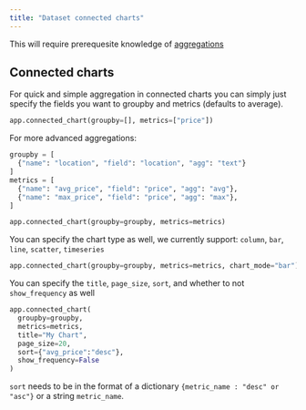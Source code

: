 ```yaml
---
title: "Dataset connected charts"
---
```


This will require prerequesite knowledge of [aggregations](/general/aggregations/aggregations)

## Connected charts

For quick and simple aggregation in connected charts you can simply just specify the fields you want to groupby and metrics (defaults to average).

```python Python
app.connected_chart(groupby=[], metrics=["price"])
```

For more advanced aggregations:

```python Python
groupby = [
  {"name": "location", "field": "location", "agg": "text"}
]
metrics = [
  {"name": "avg_price", "field": "price", "agg": "avg"},
  {"name": "max_price", "field": "price", "agg": "max"},        
]

app.connected_chart(groupby=groupby, metrics=metrics)
```

You can specify the chart type as well, we currently support: `column`, `bar`, `line`, `scatter`, `timeseries`

```python Python
app.connected_chart(groupby=groupby, metrics=metrics, chart_mode="bar")
```

You can specify the `title`, `page_size`, `sort`, and whether to not `show_frequency` as well

```python Python
app.connected_chart(
  groupby=groupby, 
  metrics=metrics, 
  title="My Chart",
  page_size=20, 
  sort={"avg_price":"desc"}, 
  show_frequency=False
)
```

`sort` needs to be in the format of a dictionary `{metric_name : "desc" or "asc"}` or a string `metric_name`.